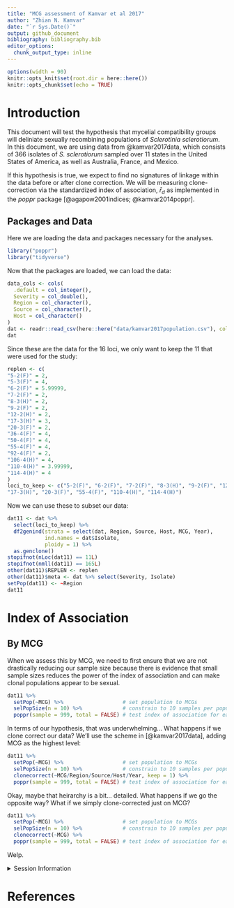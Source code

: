```yaml
---
title: "MCG assessment of Kamvar et al 2017"
author: "Zhian N. Kamvar"
date: "`r Sys.Date()`"
output: github_document
bibliography: bibliography.bib
editor_options: 
  chunk_output_type: inline
---
```


```r
options(width = 90)
knitr::opts_knit$set(root.dir = here::here())
knitr::opts_chunk$set(echo = TRUE)
```

Introduction
=============

This document will test the hypothesis that mycelial compatibility groups will
deliniate sexually recombining populations of *Sclerotinia sclerotiorum*. In
this document, we are using data from @kamvar2017data, which consists of 366
isolates of *S. sclerotiorum* sampled over 11 states in the United States of
America, as well as Australia, France, and Mexico.

If this hypothesis is true, we expect to find no signatures of linkage within
the data before or after clone correction. We will be measuring clone-correction
via the standardized index of association, $\bar{r}_d$ as implemented in the
*poppr* package [@agapow2001indices; @kamvar2014poppr].

Packages and Data
-----------------

Here we are loading the data and packages necessary for the analyses. 

```r
library("poppr")
library("tidyverse")
```

Now that the packages are loaded, we can load the data:

```r
data_cols <- cols(
  .default = col_integer(),
  Severity = col_double(),
  Region = col_character(),
  Source = col_character(),
  Host = col_character()
)
dat <- readr::read_csv(here::here("data/kamvar2017population.csv"), col_types = data_cols)
dat
```

Since these are the data for the 16 loci, we only want to keep the 11 that were
used for the study:

```r
replen <- c(
"5-2(F)" = 2,
"5-3(F)" = 4,
"6-2(F)" = 5.99999,
"7-2(F)" = 2,
"8-3(H)" = 2,
"9-2(F)" = 2,
"12-2(H)" = 2,
"17-3(H)" = 3,
"20-3(F)" = 2,
"36-4(F)" = 4,
"50-4(F)" = 4,
"55-4(F)" = 4,
"92-4(F)" = 2,
"106-4(H)" = 4,
"110-4(H)" = 3.99999,
"114-4(H)" = 4
)
loci_to_keep <- c("5-2(F)", "6-2(F)", "7-2(F)", "8-3(H)", "9-2(F)", "12-2(H)", 
"17-3(H)", "20-3(F)", "55-4(F)", "110-4(H)", "114-4(H)")
```

Now we can use these to subset our data:

```r
dat11 <- dat %>% 
  select(loci_to_keep) %>%
  df2genind(strata = select(dat, Region, Source, Host, MCG, Year), 
            ind.names = dat$Isolate,
            ploidy = 1) %>%
  as.genclone()
stopifnot(nLoc(dat11) == 11L)
stopifnot(nmll(dat11) == 165L)
other(dat11)$REPLEN <- replen
other(dat11)$meta <- dat %>% select(Severity, Isolate)
setPop(dat11) <- ~Region
dat11
```

Index of Association
====================

By MCG
--------

When we assess this by MCG, we need to first ensure that we are not drastically
reducing our sample size because there is evidence that small sample sizes
reduces the power of the index of association and can make clonal populations
appear to be sexual.

```r
dat11 %>% 
  setPop(~MCG) %>%                   # set population to MCGs
  selPopSize(n = 10) %>%             # constrain to 10 samples per population
  poppr(sample = 999, total = FALSE) # test index of association for each pop
```

In terms of our hypothesis, that was underwhelming... What happens if we clone
correct our data? We'll use the scheme in [@kamvar2017data], adding MCG as the
highest level:

```r
dat11 %>% 
  setPop(~MCG) %>%                   # set population to MCGs
  selPopSize(n = 10) %>%             # constrain to 10 samples per population
  clonecorrect(~MCG/Region/Source/Host/Year, keep = 1) %>%
  poppr(sample = 999, total = FALSE) # test index of association for each pop
```

Okay, maybe that heirarchy is a bit... detailed. What happens if we go the
opposite way? What if we simply clone-corrected just on MCG?

```r
dat11 %>% 
  setPop(~MCG) %>%                   # set population to MCGs
  selPopSize(n = 10) %>%             # constrain to 10 samples per population
  clonecorrect(~MCG) %>% 
  poppr(sample = 999, total = FALSE) # test index of association for each pop
```


Welp.


<details>
<summary>Session Information</summary>

```r
devtools::session_info()
```

</details>

References
==========